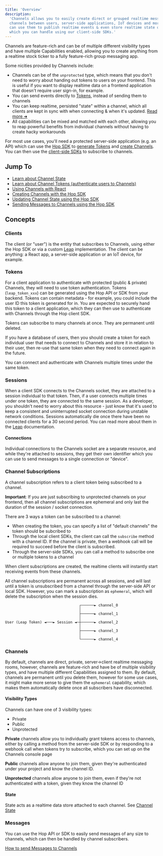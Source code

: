 ```yaml
---
title: 'Overview'
description:
  'Channels allows you to easily create direct or grouped realtime message
  channels between users, server-side applications, IoT devices and more. You
  can use them to publish realtime events & even store realtime state objects
  which you can handle using our client-side SDKs.'
---
```


Channels are feature-rich and can be of multiple different visibility types and
have multiple Capabilities enabled, allowing you to create anything from a
realtime stock ticker to a fully feature-rich group messaging app.

Some nicities provided by Channels include:

- Channels can be of the `unprotected` type, which means that you don't need to
  worry about handing out tokens to users on your frontend. This is useful if
  you want to display realtime data on a frontend application that doesn't
  require user sign-in, for example.
- You can send events directly to [Tokens](/channels/tokens), instead of sending
  them to channels
- You can keep realtime, persisted "state" within a channel, which all clients
  are kept in sync with when connecting & when it's updated.
  [Read more ➜](/channels/channel-state)
- All capabilities can be mixed and matched with each other, allowing you to
  reap powerful benefits from individual channels without having to create hacky
  workarounds

For most use cases, you'll need a protected server-side application (e.g. an
API) which can use the [Hop SDK](/sdks/server/js) to
[generate Tokens](/channels/tokens) and
[create Channels](/channels/creating-channels). You can then use the
[client-side SDKs](/sdks/client/js) to subscribe to channels.

## Jump To

- [Learn about Channel State](/channels/channel-state)
- [Learn about Channel Tokens (authenticate users to Channels)](/channels/tokens)
- [Using Channels with React](/channels/reference/react)
- [Creating Channels with the Hop SDK](/channels/reference/creating-channels)
- [Updating Channel State using the Hop SDK](/channels/reference/updating-channel-state)
- [Sending Messages to Channels using the Hop SDK](/channels/reference/sending-messages)

## Concepts

### Clients

The client (or "user") is the entity that subscribes to Channels, using either
the Hop SDK or via a custom [Leap](/channels/internals/leap) implementation. The
client can be anything: a React app, a server-side application or an IoT device,
for example.

### Tokens

For a client application to authenticate with protected (public & private)
Channels, they will need to use token authentication. Tokens (`leap_token_xxx`)
can be generated using the Hop API or SDK from your backend. Tokens can contain
metadata - for example, you could include the user ID this token is generated
for in. You are expected to securely hand this token to a client application,
which they can then use to authenticate with Channels through the Hop client
SDK.

Tokens can subscribe to many channels at once. They are permanent until deleted.

If you have a database of users, then you should create a token for each
individual user that needs to connect to Channels and store it in relation to
their user, then re-use that same token when they need to connect again in the
future.

You can connect and authenticate with Channels multiple times under the same
token.

### Sessions

When a client SDK connects to the Channels socket, they are attached to a
session individual to that token. Then, if a user connects multiple times under
one token, they are connected to the same session. As a developer, you shouldn't
need to worry about this resource - just know that it's used to keep a
consistent and uninterrupted socket connection during unstable network
conditions. Sessions automatically die once there have been no connected clients
for a 30 second period. You can read more about them in the
[Leap](/channels/internals/leap) documentation.

#### Connections

Individual connections to the Channels socket are a separate resource, and while
they're attached to sessions, they get their own identifier which you can use to
send messages to a single connection or "device".

### Channel Subscriptions

A channel subscription refers to a client token being subscribed to a channel.

**Important**: If you are just subscribing to unprotected channels on your
frontend, then all channel subscriptions are ephemeral and only last the
duration of the session / socket connection.

There are 3 ways a token can be subscribed to a channel:

- When creating the token, you can specify a list of "default channels" the
  token should be subcribed to
- Through the local client SDKs, the client can call the `subscribe` method with
  a channel ID. If the channel is private, then a webhook call will be required
  to succeed before the client is subscribed.
- Through the server-side SDKs, you can call a method to subscribe one or
  multiple tokens to a channel

When client subscriptions are created, the realtime clients will instantly start
receiving events from these channels.

All channel subscriptions are permanent across all sessions, and will last until
a token is unsubscribed from a channel through the server-side API or local SDK.
However, you can mark a subscription as `ephemeral`, which will delete the
subscription when the session dies.

```
                                  ┌──────► channel_0
                                  │
                                  ├──────► channel_1
                                  │
User (Leap Token) ◄───► Session ◄─┼──────► channel_2
                                  │
                                  ├──────► channel_3
                                  │
                                  └──────► channel_4
```

### Channels

By default, channels are direct, private, server->client realtime messaging
rooms, however, channels are feature-rich and have be of multiple visibility
types, and have multiple different Capabilities assigned to them. By default,
channels are permanent until you delete them, however for some use cases, it
might make more sense to give them the `ephemeral` capability, which makes them
automatically delete once all subscribers have disconnected.

#### Visibility Types

Channels can have one of 3 visibility types:

- Private
- Public
- Unprotected

**Private** channels allow you to individually grant tokens access to channels,
either by calling a method from the server-side SDK or by responding to a
webhook call when tokens try to subscribe, which you can set up on the Channels
console page

**Public** channels allow anyone to join them, given they're authenticated under
your project and know the channel ID.

**Unprotected** channels allow anyone to join them, even if they're not
authenticated with a token, given they know the channel ID

#### State

State acts as a realtime data store attached to each channel. See
[Channel State](/channels/channel-state)

### Messages

You can use the Hop API or SDK to easily send messages of any size to channels,
which can then be handled by channel subscribers.

[How to send Messages to Channels](/channels/reference/sending-messages)
